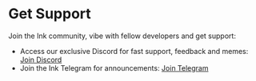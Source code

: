 
# Get Support

Join the Ink community, vibe with fellow developers and get support:

* Access our exclusive Discord for fast support, feedback and memes: <a href="https://discord.com/invite/inkonchain" target="_blank" rel="noreferrer">Join Discord</a>
* Join the Ink Telegram for announcements: <a href="https://t.me/inkonchain" target="_blank" rel="noreferrer">Join Telegram</a>

